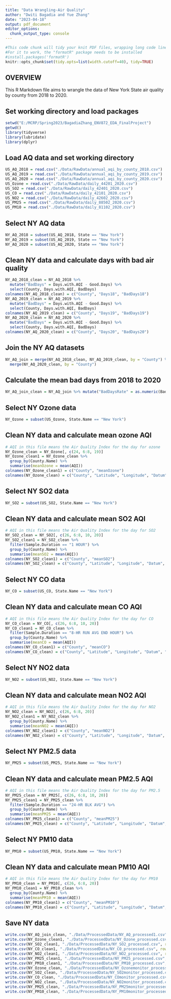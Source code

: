 ```yaml
---
title: "Data Wrangling-Air Quality"
author: "Dwiti Bagadia and Yue Zhang"
date: "2023-04-18"
output: pdf_document
editor_options: 
  chunk_output_type: console
---
```


```r
#This code chunk will tidy your knit PDF files, wrapping long code lines
#For it to work, the "formatR" package needs to be installed
#install.packages('formatR')
knitr::opts_chunk$set(tidy.opts=list(width.cutoff=40), tidy=TRUE)

```

## OVERVIEW

This R Markdown file aims to wrangle the data of New York State air quality by county from 2018 to 2020.


## Set working directory and load packages
```r
setwd("E:/MCRP/Spring2023/BagadiaZhang_ENV872_EDA_FinalProject")
getwd()
library(tidyverse)
library(lubridate)
library(dplyr)
```

## Load AQ data and set working directory
```r
US_AQ_2018 = read.csv("./Data/RawData/annual_aqi_by_county_2018.csv")
US_AQ_2019 = read.csv("./Data/RawData/annual_aqi_by_county_2019.csv")
US_AQ_2020 = read.csv("./Data/RawData/annual_aqi_by_county_2020.csv")
US_Ozone = read.csv("./Data/RawData/daily_44201_2020.csv")
US_SO2 = read.csv("./Data/RawData/daily_42401_2020.csv")
US_CO = read.csv("./Data/RawData/daily_42101_2020.csv")
US_NO2 = read.csv("./Data/RawData/daily_42602_2020.csv")
US_PM25 = read.csv("./Data/RawData/daily_88502_2020.csv")
US_PM10 = read.csv("./Data/RawData/daily_81102_2020.csv")

```

## Select NY AQ data
```r
NY_AQ_2018 = subset(US_AQ_2018, State == "New York")
NY_AQ_2019 = subset(US_AQ_2019, State == "New York")
NY_AQ_2020 = subset(US_AQ_2020, State == "New York")

```

## Clean NY data and calculate days with bad air quality
```r
NY_AQ_2018_clean = NY_AQ_2018 %>% 
  mutate("BadDays" = Days.with.AQI - Good.Days) %>% 
  select(County, Days.with.AQI, BadDays)
colnames(NY_AQ_2018_clean) = c("County", "Days18", "BadDays18")
NY_AQ_2019_clean = NY_AQ_2019 %>% 
  mutate("BadDays" = Days.with.AQI - Good.Days) %>% 
  select(County, Days.with.AQI, BadDays)
colnames(NY_AQ_2019_clean) = c("County", "Days19", "BadDays19")
NY_AQ_2020_clean = NY_AQ_2020 %>% 
  mutate("BadDays" = Days.with.AQI - Good.Days) %>% 
  select(County, Days.with.AQI, BadDays)
colnames(NY_AQ_2020_clean) = c("County", "Days20", "BadDays20")

```

## Join the NY AQ datasets
```r
NY_AQ_join = merge(NY_AQ_2018_clean, NY_AQ_2019_clean, by = "County") %>% 
  merge(NY_AQ_2020_clean, by = "County")

```

## Calculate the mean bad days from 2018 to 2020
```r
NY_AQ_join_clean = NY_AQ_join %>% mutate("BadDaysRate" = as.numeric(BadDays18 + BadDays19 + BadDays20)*100/as.numeric(Days18 + Days19 + Days20)) %>% select(County, BadDaysRate)

```

## Select NY Ozone data
```r
NY_Ozone = subset(US_Ozone, State.Name == "New York")

```

## Clean NY data and calculate mean ozone AQI
```r
# AQI in this file means the Air Quality Index for the day for ozone
NY_Ozone_clean = NY_Ozone[, c(24, 6:8, 19)]
NY_Ozone_clean1 = NY_Ozone_clean %>% 
  group_by(County.Name) %>% 
  summarise(meanOzone = mean(AQI))
colnames(NY_Ozone_clean1) = c("County", "meanOzone")
colnames(NY_Ozone_clean) = c("County", "Latitude", "Longitude", "Datum", "AQI")

```

## Select NY SO2 data
```r
NY_SO2 = subset(US_SO2, State.Name == "New York")

```

## Clean NY data and calculate mean SO2 AQI
```r
# AQI in this file means the Air Quality Index for the day for SO2
NY_SO2_clean = NY_SO2[, c(26, 6:8, 10, 20)]
NY_SO2_clean1 = NY_SO2_clean %>% 
  filter(Sample.Duration == "1 HOUR") %>% 
  group_by(County.Name) %>% 
  summarise(meanSO2 = mean(AQI))
colnames(NY_SO2_clean1) = c("County", "meanSO2")
colnames(NY_SO2_clean) = c("County", "Latitude", "Longitude", "Datum", "AQI")

```

## Select NY CO data
```r
NY_CO = subset(US_CO, State.Name == "New York")

```

## Clean NY data and calculate mean CO AQI
```r
# AQI in this file means the Air Quality Index for the day for CO
NY_CO_clean = NY_CO[, c(26, 6:8, 10, 20)]
NY_CO_clean1 = NY_CO_clean %>% 
  filter(Sample.Duration == "8-HR RUN AVG END HOUR") %>% 
  group_by(County.Name) %>% 
  summarise(meanCO = mean(AQI))
colnames(NY_CO_clean1) = c("County", "meanCO")
colnames(NY_CO_clean) = c("County", "Latitude", "Longitude", "Datum", "AQI")

```

## Select NY NO2 data
```r
NY_NO2 = subset(US_NO2, State.Name == "New York")

```

## Clean NY data and calculate mean NO2 AQI
```r
# AQI in this file means the Air Quality Index for the day for NO2
NY_NO2_clean = NY_NO2[, c(26, 6:8, 20)]
NY_NO2_clean1 = NY_NO2_clean %>% 
  group_by(County.Name) %>% 
  summarise(meanNO2 = mean(AQI))
colnames(NY_NO2_clean1) = c("County", "meanNO2")
colnames(NY_NO2_clean) = c("County", "Latitude", "Longitude", "Datum", "AQI")

```

## Select NY PM2.5 data
```r
NY_PM25 = subset(US_PM25, State.Name == "New York")

```

## Clean NY data and calculate mean PM2.5 AQI
```r
# AQI in this file means the Air Quality Index for the day for PM2.5
NY_PM25_clean = NY_PM25[, c(26, 6:8, 10, 20)]
NY_PM25_clean1 = NY_PM25_clean %>% 
  filter(Sample.Duration == "24-HR BLK AVG") %>% 
  group_by(County.Name) %>% 
  summarise(meanPM25 = mean(AQI))
colnames(NY_PM25_clean1) = c("County", "meanPM25")
colnames(NY_PM25_clean) = c("County", "Latitude", "Longitude", "Datum", "AQI")

```

## Select NY PM10 data
```r
NY_PM10 = subset(US_PM10, State.Name == "New York")

```

## Clean NY data and calculate mean PM10 AQI
```r
# AQI in this file means the Air Quality Index for the day for PM10 
NY_PM10_clean = NY_PM10[, c(26, 6:8, 20)]
NY_PM10_clean1 = NY_PM10_clean %>% 
  group_by(County.Name) %>% 
  summarise(meanPM10 = mean(AQI))
colnames(NY_PM10_clean1) = c("County", "meanPM10")
colnames(NY_PM10_clean) = c("County", "Latitude", "Longitude", "Datum", "AQI")

```

## Save NY data
```r
write.csv(NY_AQ_join_clean, "./Data/ProcessedData/NY_AQ_processed1.csv", row.names = FALSE)
write.csv(NY_Ozone_clean1, "./Data/ProcessedData/NY_Ozone_processed.csv", row.names = FALSE)
write.csv(NY_SO2_clean1, "./Data/ProcessedData/NY_SO2_processed.csv", row.names = FALSE)
write.csv(NY_CO_clean1, "./Data/ProcessedData/NY_CO_processed.csv", row.names = FALSE)
write.csv(NY_NO2_clean1, "./Data/ProcessedData/NY_NO2_processed.csv", row.names = FALSE)
write.csv(NY_PM25_clean1, "./Data/ProcessedData/NY_PM25_processed.csv", row.names = FALSE)
write.csv(NY_PM10_clean1, "./Data/ProcessedData/NY_PM10_processed.csv", row.names = FALSE)
write.csv(NY_Ozone_clean, "./Data/ProcessedData/NY_Ozonemonitor_processed.csv", row.names = FALSE)
write.csv(NY_SO2_clean, "./Data/ProcessedData/NY_SO2monitor_processed.csv", row.names = FALSE)
write.csv(NY_CO_clean, "./Data/ProcessedData/NY_COmonitor_processed.csv", row.names = FALSE)
write.csv(NY_NO2_clean, "./Data/ProcessedData/NY_NO2monitor_processed.csv", row.names = FALSE)
write.csv(NY_PM25_clean, "./Data/ProcessedData/NY_PM25monitor_processed.csv", row.names = FALSE)
write.csv(NY_PM10_clean, "./Data/ProcessedData/NY_PM10monitor_processed.csv", row.names = FALSE)
```
